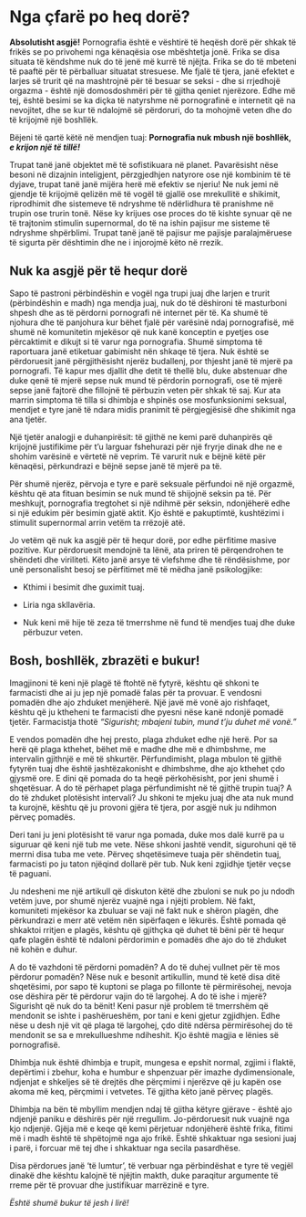 # Nga çfarë po heq dorë?

**Absolutisht asgjë!** Pornografia është e vështirë të heqësh dorë për shkak të frikës se po privohemi nga kënaqësia ose mbështetja jonë. Frika se disa situata të këndshme nuk do të jenë më kurrë të njëjta. Frika se do të mbeteni të paaftë për të përballuar situatat stresuese. Me fjalë të tjera, janë efektet e larjes së trurit që na mashtrojnë për të besuar se seksi - dhe si rrjedhojë orgazma - është një domosdoshmëri për të gjitha qeniet njerëzore. Edhe më tej, është besimi se ka diçka të natyrshme në pornografinë e internetit që na nevojitet, dhe se kur të ndalojmë së përdoruri, do ta mohojmë veten dhe do të krijojmë një boshllëk.

Bëjeni të qartë këtë në mendjen tuaj: **Pornografia nuk mbush një boshllëk, ** ***e krijon një të tillë!***

Trupat tanë janë objektet më të sofistikuara në planet. Pavarësisht nëse besoni në dizajnin inteligjent, përzgjedhjen natyrore ose një kombinim të të dyjave, trupat tanë janë mijëra herë më efektiv se njeriu! Ne nuk jemi në gjendje të krijojmë qelizën më të vogël të gjallë ose mrekullitë e shikimit, riprodhimit dhe sistemeve të ndryshme të ndërlidhura të pranishme në trupin ose trurin tonë. Nëse ky krijues ose proces do të kishte synuar që ne të trajtonim stimulin supernormal, do të na ishin pajisur me sisteme të ndryshme shpërblimi. Trupat tanë janë të pajisur me pajisje paralajmëruese të sigurta për dështimin dhe ne i injorojmë këto në rrezik.

## Nuk ka asgjë për të hequr dorë

Sapo të pastroni përbindëshin e vogël nga trupi juaj dhe larjen e trurit (përbindëshin e madh) nga mendja juaj, nuk do të dëshironi të masturboni shpesh dhe as të përdorni pornografi në internet për të. Ka shumë të njohura dhe të panjohura kur bëhet fjalë për varësinë ndaj pornografisë, më shumë në komunitetin mjekësor që nuk kanë konceptin e pyetjes ose përcaktimit e dikujt si të varur nga pornografia. Shumë simptoma të raportuara janë etiketuar gabimisht nën shkaqe të tjera. Nuk është se përdoruesit janë përgjithësisht njerëz budallenj, por thjesht janë të mjerë pa pornografi. Të kapur mes djallit dhe detit të thellë blu, duke abstenuar dhe duke qenë të mjerë sepse nuk mund të përdorin pornografi, ose të mjerë sepse janë fajtorë dhe fillojnë të përbuzin veten për shkak të saj. Kur ata marrin simptoma të tilla si dhimbja e shpinës ose mosfunksionimi seksual, mendjet e tyre janë të ndara midis pranimit të përgjegjësisë dhe shikimit nga ana tjetër.

Një tjetër analogji e duhanpirësit: të gjithë ne kemi parë duhanpirës që krijojnë justifikime për t'u larguar fshehurazi për një fryrje dinak dhe ne e shohim varësinë e vërtetë në veprim. Të varurit nuk e bëjnë këtë për kënaqësi, përkundrazi e bëjnë sepse janë të mjerë pa të.

Për shumë njerëz, përvoja e tyre e parë seksuale përfundoi në një orgazmë, kështu që ata fituan besimin se nuk mund të shijojnë seksin pa të. Për meshkujt, pornografia tregtohet si një ndihmë për seksin, ndonjëherë edhe si një edukim për besimin gjatë aktit. Kjo është e pakuptimtë, kushtëzimi i stimulit supernormal arrin vetëm ta rrëzojë atë.

Jo vetëm që nuk ka asgjë për të hequr dorë, por edhe përfitime masive pozitive. Kur përdoruesit mendojnë ta lënë, ata priren të përqendrohen te shëndeti dhe viriliteti. Këto janë arsye të vlefshme dhe të rëndësishme, por unë personalisht besoj se përfitimet më të mëdha janë psikologjike:

-   Kthimi i besimit dhe guximit tuaj.

-   Liria nga skllavëria.

-   Nuk keni më hije të zeza të tmerrshme në fund të mendjes tuaj dhe duke përbuzur veten.

## Bosh, boshllëk, zbrazëti e bukur!

Imagjinoni të keni një plagë të ftohtë në fytyrë, kështu që shkoni te farmacisti dhe ai ju jep një pomadë falas për ta provuar. E vendosni pomadën dhe ajo zhduket menjëherë. Një javë më vonë ajo rishfaqet, kështu që ju ktheheni te farmacisti dhe pyesni nëse kanë ndonjë pomadë tjetër. Farmacistja thotë *“Sigurisht; mbajeni tubin, mund t'ju duhet më vonë."*

E vendos pomadën dhe hej presto, plaga zhduket edhe një herë. Por sa herë që plaga kthehet, bëhet më e madhe dhe më e dhimbshme, me intervalin gjithnjë e më të shkurtër. Përfundimisht, plaga mbulon të gjithë fytyrën tuaj dhe është jashtëzakonisht e dhimbshme, dhe ajo kthehet çdo gjysmë ore. E dini që pomada do ta heqë përkohësisht, por jeni shumë i shqetësuar. A do të përhapet plaga përfundimisht në të gjithë trupin tuaj? A do të zhduket plotësisht intervali? Ju shkoni te mjeku juaj dhe ata nuk mund ta kurojnë, kështu që ju provoni gjëra të tjera, por asgjë nuk ju ndihmon përveç pomadës.

Deri tani ju jeni plotësisht të varur nga pomada, duke mos dalë kurrë pa u siguruar që keni një tub me vete. Nëse shkoni jashtë vendit, sigurohuni që të merrni disa tuba me vete. Përveç shqetësimeve tuaja për shëndetin tuaj, farmacisti po ju taton njëqind dollarë për tub. Nuk keni zgjidhje tjetër veçse të paguani.

Ju ndesheni me një artikull që diskuton këtë dhe zbuloni se nuk po ju ndodh vetëm juve, por shumë njerëz vuajnë nga i njëjti problem. Në fakt, komuniteti mjekësor ka zbuluar se vaji në fakt nuk e shëron plagën, dhe përkundrazi e merr atë vetëm nën sipërfaqen e lëkurës. Është pomada që shkaktoi rritjen e plagës, kështu që gjithçka që duhet të bëni për të hequr qafe plagën është të ndaloni përdorimin e pomadës dhe ajo do të zhduket në kohën e duhur.

A do të vazhdoni të përdorni pomadën? A do të duhej vullnet për të mos përdorur pomadën? Nëse nuk e besonit artikullin, mund të ketë disa ditë shqetësimi, por sapo të kuptoni se plaga po fillonte të përmirësohej, nevoja ose dëshira për të përdorur vajin do të largohej. A do të ishe i mjerë? Sigurisht që nuk do ta bënit! Keni pasur një problem të tmerrshëm që mendonit se ishte i pashërueshëm, por tani e keni gjetur zgjidhjen. Edhe nëse u desh një vit që plaga të largohej, çdo ditë ndërsa përmirësohej do të mendonit se sa e mrekullueshme ndiheshit. Kjo është magjia e lënies së pornografisë.

Dhimbja nuk është dhimbja e trupit, mungesa e epshit normal, zgjimi i flaktë, depërtimi i zbehur, koha e humbur e shpenzuar për imazhe dydimensionale, ndjenjat e shkeljes së të drejtës dhe përçmimi i njerëzve që ju kapën ose akoma më keq, përçmimi i vetvetes. Të gjitha këto janë përveç plagës.

Dhimbja na bën të mbyllim mendjen ndaj të gjitha këtyre gjërave - është ajo ndjenjë paniku e dëshirës për një rregullim. Jo-përdoruesit nuk vuajnë nga kjo ndjenjë. Gjëja më e keqe që kemi përjetuar ndonjëherë është frika, fitimi më i madh është të shpëtojmë nga ajo frikë. Është shkaktuar nga sesioni juaj i parë, i forcuar më tej dhe i shkaktuar nga secila pasardhëse.

Disa përdorues janë 'të lumtur', të verbuar nga përbindëshat e tyre të vegjël dinakë dhe kështu kalojnë të njëjtin makth, duke paraqitur argumente të rreme për të provuar dhe justifikuar marrëzinë e tyre.

*Është shumë bukur të jesh i lirë!*
